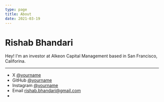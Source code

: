 ```yaml
---
type: page
title: About
date: 2021-03-19
---
```


# Rishab Bhandari

Hey! I'm an investor at Alkeon Capital Management based in San Francisco, Califorina.


---

- X [@yourname](https://twitter.com/yourname)
- GitHub [@yourname](https://github.com/yourname)
- Instagram [@yourname](https://instagram.com/yourname)
- Email rishab.bhandari@gmail.com
- 
